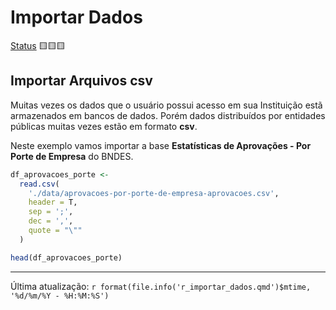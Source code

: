 # Importar Dados

[Status](convencoes.html#status-do-material) 🟨🟨🟨

## Importar Arquivos csv

Muitas vezes os dados que o usuário possui acesso em sua Instituição estã armazenados em bancos de dados. Porém dados distribuídos por entidades públicas muitas vezes estão em formato **csv**.

Neste exemplo vamos importar a base **Estatísticas de Aprovações - Por Porte de Empresa** do BNDES.

```r
df_aprovacoes_porte <-
  read.csv(
    './data/aprovacoes-por-porte-de-empresa-aprovacoes.csv',
    header = T,
    sep = ';',
    dec = ',',
    quote = "\""
  )

head(df_aprovacoes_porte)

```

------------------------------------------------------------------------

Última atualização: `r format(file.info('r_importar_dados.qmd')$mtime, '%d/%m/%Y - %H:%M:%S')`
